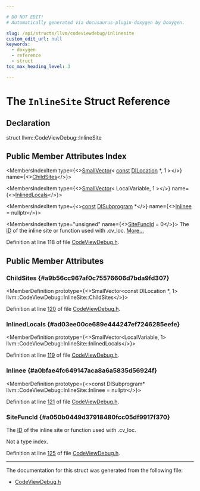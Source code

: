 ```yaml
---

# DO NOT EDIT!
# Automatically generated via docusaurus-plugin-doxygen by Doxygen.

slug: /api/structs/llvm/codeviewdebug/inlinesite
custom_edit_url: null
keywords:
  - doxygen
  - reference
  - struct
toc_max_heading_level: 3

---
```





# The `InlineSite` Struct Reference

<DoxygenPage pluginConfig={pluginConfig}>



## Declaration

<CodeBlock>struct llvm::CodeViewDebug::InlineSite</CodeBlock>

## Public Member Attributes Index

<MembersIndex>

<MembersIndexItem
  type={<><a href="/docs/api/classes/llvm/smallvector">SmallVector</a>&lt; <a href="/docs/api/files/lib/lib/target/lib/target/aarch64/aarch64promoteconstant-cpp/#a90f8350fecae261c25be85d38b451bff">const</a> <a href="/docs/api/classes/llvm/dilocation">DILocation</a> &#42;, 1 &gt;</>}
  name={<><a href="#a9b56cc967af0c75576606d7bda9fd307">ChildSites</a></>}>
</MembersIndexItem>

<MembersIndexItem
  type={<><a href="/docs/api/classes/llvm/smallvector">SmallVector</a>&lt; LocalVariable, 1 &gt;</>}
  name={<><a href="#ad03ee00ce689e444247ef7246285eefe">InlinedLocals</a></>}>
</MembersIndexItem>

<MembersIndexItem
  type={<><a href="/docs/api/files/lib/lib/target/lib/target/aarch64/aarch64promoteconstant-cpp/#a90f8350fecae261c25be85d38b451bff">const</a> <a href="/docs/api/classes/llvm/disubprogram">DISubprogram</a> &#42;</>}
  name={<><a href="#a0bfae4fc649147aca8a6a5835d56924f">Inlinee</a> = nullptr</>}>
</MembersIndexItem>

<MembersIndexItem
  type="unsigned"
  name={<><a href="#a050b0449d37918480fcc05df9917f370">SiteFuncId</a> = 0</>}>
The <a href="/docs/api/namespaces/llvm/callingconv/#abdf8cf606905c10634e831390981b0ed">ID</a> of the inline site or function used with .cv&#95;loc. <a href="#a050b0449d37918480fcc05df9917f370">More...</a>
</MembersIndexItem>

</MembersIndex>


Definition at line 118 of file <a href="/docs/api/files/lib/lib/codegen/lib/codegen/asmprinter/codeviewdebug-h">CodeViewDebug.h</a>.

<SectionDefinition>

## Public Member Attributes

### ChildSites {#a9b56cc967af0c75576606d7bda9fd307}

<MemberDefinition
  prototype={<>SmallVector&lt;const DILocation &#42;, 1&gt; llvm::CodeViewDebug::InlineSite::ChildSites</>}>

Definition at line <a href="/docs/api/files/lib/lib/codegen/lib/codegen/asmprinter/codeviewdebug-h/#l00120">120</a> of file <a href="/docs/api/files/lib/lib/codegen/lib/codegen/asmprinter/codeviewdebug-h">CodeViewDebug.h</a>.
</MemberDefinition>

### InlinedLocals {#ad03ee00ce689e444247ef7246285eefe}

<MemberDefinition
  prototype={<>SmallVector&lt;LocalVariable, 1&gt; llvm::CodeViewDebug::InlineSite::InlinedLocals</>}>

Definition at line <a href="/docs/api/files/lib/lib/codegen/lib/codegen/asmprinter/codeviewdebug-h/#l00119">119</a> of file <a href="/docs/api/files/lib/lib/codegen/lib/codegen/asmprinter/codeviewdebug-h">CodeViewDebug.h</a>.
</MemberDefinition>

### Inlinee {#a0bfae4fc649147aca8a6a5835d56924f}

<MemberDefinition
  prototype={<>const DISubprogram&#42; llvm::CodeViewDebug::InlineSite::Inlinee = nullptr</>}>

Definition at line <a href="/docs/api/files/lib/lib/codegen/lib/codegen/asmprinter/codeviewdebug-h/#l00121">121</a> of file <a href="/docs/api/files/lib/lib/codegen/lib/codegen/asmprinter/codeviewdebug-h">CodeViewDebug.h</a>.
</MemberDefinition>

### SiteFuncId {#a050b0449d37918480fcc05df9917f370}

<MemberDefinition
  prototype="unsigned llvm::CodeViewDebug::InlineSite::SiteFuncId = 0">
The <a href="/docs/api/namespaces/llvm/callingconv/#abdf8cf606905c10634e831390981b0ed">ID</a> of the inline site or function used with .cv&#95;loc.

Not a type index.

Definition at line <a href="/docs/api/files/lib/lib/codegen/lib/codegen/asmprinter/codeviewdebug-h/#l00125">125</a> of file <a href="/docs/api/files/lib/lib/codegen/lib/codegen/asmprinter/codeviewdebug-h">CodeViewDebug.h</a>.
</MemberDefinition>

</SectionDefinition>

<hr/>

The documentation for this struct was generated from the following file:

<ul>
<li><a href="/docs/api/files/lib/lib/codegen/lib/codegen/asmprinter/codeviewdebug-h">CodeViewDebug.h</a></li>
</ul>

</DoxygenPage>
